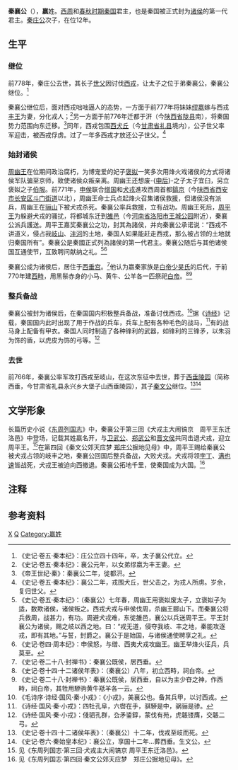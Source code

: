 {{Infobox 先秦人物
|名称=秦襄公
|图像=
|图说=
|别称=
|姓=嬴
|氏=
|名=開
|字=
|别名=
|别字=
|谥号=襄公
|时代=西周→春秋
|国家=秦国
|身份=秦国君主
|出生日期=前833年
|逝世日期=前766年
|在位年代=前778年—前766年
|父=秦庄公
|母=
|正妻=
|妾=
|夫=
|子女=秦文公
|太子=秦文公
|都城=西犬丘→汧
|居所=西垂宫
|墓葬=西垂陵园
}}

'''秦襄公'''（{{bd|約前833年||前766年||Qin}}），'''嬴'''姓。[[西周|西周]]和[[春秋时期|春秋时期]][[秦国|秦国]]君主，也是秦国被正式封为[[诸侯|诸侯]]的第一代君主。[[秦庄公|秦庄公]]次子，在位12年。

== 生平 ==
=== 继位 ===
前778年，秦庄公去世，其长子[[世父|世父]]因讨伐[[西戎|西戎]]，让太子之位于弟秦襄公，秦襄公继位。<ref>《史记·卷五·秦本纪》：庄公立四十四年，卒，太子襄公代立。</ref>

秦襄公继位后，面对西戎咄咄逼人的态势，一方面于前777年将妹妹[[缪嬴|缪嬴]]嫁与西戎[[丰王|丰王]]为妻，分化戎人；<ref>《史记·卷五·秦本纪》：襄公元年，以女弟缪嬴为丰王妻。</ref>另一方面于前776年迁都于汧（今[[陕西省|陕西省]][[陇县|陇县]]南），将秦国势力范围向东迁移。<ref>《帝王世纪·秦》：秦襄公二年，徙都汧。</ref>同年，西戎包围[[西犬丘|西犬丘]]（今[[甘肃省|甘肃省]][[礼县|礼县]]境内），公子世父率军迎击，被西戎俘虏。过了一年多西戎才放还公子世父。<ref>《史记·卷五·秦本纪》：襄公二年，戎围犬丘，世父击之，为戎人所虏。岁余，复归世父。</ref>

=== 始封诸侯 ===
[[周幽王|周幽王]]在位期间政治腐朽，为博宠爱的妃子[[褒姒|褒姒]]一笑多次用烽火戏诸侯的方式将诸侯军队骗至京师，致使诸侯众叛亲离。周幽王还想废-{[[申后|申后]]}-之子太子宜臼，另立褒姒之子[[伯服|伯服]]。前771年，[[申侯_(周幽王时期)|申侯]]联合[[缯国|缯国]]和[[犬戎|犬戎]]進攻西周首都[[鎬京|鎬京]]（今[[陕西省|陕西省]][[西安市|西安市]][[长安区_(西安市)|长安区]][[斗门街道|斗门街道]]以北），周幽王命士兵点起烽火召集诸侯救援，但诸侯没有派兵，周幽王在[[骊山|骊山]]下被犬戎杀死。秦襄公率兵救援，立有战功。周幽王死后，[[周平王|周平王]]为躲避犬戎的骚扰，将都城东迁到[[雒邑|雒邑]]（今[[河南省|河南省]][[洛阳市|洛阳市]][[王城公园|王城公园]]附近），秦襄公派兵護送。周平王嘉奖秦襄公之功，封其為諸侯，并向秦襄公承诺说：“西戎不讲道义，侵占我[[岐山|岐山]]、[[沣河_(渭河)|沣河]]的土地，秦国人如果能赶走西戎，那么被占领的土地就归秦国所有”。秦襄公是秦國正式列為諸侯的第一代君主。秦襄公随后与其他诸侯国互通使节，互致聘问献纳之礼。<ref>《史记·卷五·秦本纪》：（秦襄公）七年春，周幽王用褒姒废太子，立褒姒子为适，数欺诸侯，诸侯叛之。西戎犬戎与申侯伐周，杀幽王郦山下。而秦襄公将兵救周，战甚力，有功。周避犬戎难，东徙雒邑，襄公以兵送周平王。平王封襄公为诸侯，赐之岐以西之地。曰：“戎无道，侵夺我岐、丰之地，秦能攻逐戎，即有其地。”与誓，封爵之。襄公于是始国，与诸侯通使聘享之礼。</ref><ref>《史记·卷四·周本纪》：申侯怒，与缯、西夷犬戎攻幽王。幽王举烽火征兵，兵莫至。</ref>

秦襄公成为诸侯后，居住于[[西垂宫|西垂宫]]。<ref>《史记·卷二十八·封禅书》：秦襄公既侯，居西垂。</ref>他认为嬴秦家族是[[白帝|白帝]][[少昊|少昊氏]]的后代，于前770年建[[西畤|西畤]]，用黑鬃赤身的小马、黄牛、公羊各一匹祭祀[[白帝|白帝]]。<ref>《史记·卷十四·十二诸侯年表》：（秦襄公）八年，初立西畤，祠白帝。</ref><ref>《史记·卷二十八·封禅书》：秦襄公既侯，居西垂，自以为主少昚之神，作西畤，祠白帝，其牲用駵驹黄牛羝羊各一云。</ref>

=== 整兵备战 ===
秦襄公被封为诸侯后，在秦国国内积极整兵备战，准备讨伐西戎。<ref>《毛诗序·诗经·国风·秦·小戎》：《小戎》，美襄公也。备其兵甲，以讨西戎。</ref>据《[[诗经|诗经]]》记载，秦国国内此时出现了用于作战的兵车，兵车上配有各种毛色的战马，<ref>《诗经·国风·秦·小戎》：四牡孔阜，六辔在手，骐駵是中，䯄骊是骖。</ref>有的战马身上配备有甲衣。秦国人同时制造了各种锋利的武器，如锋利的三锋矛，以朱羽为饰的盾，以虎皮为饰的弓等。<ref>《诗经·国风·秦·小戎》：俴驷孔群，厹矛鋈錞，蒙伐有苑，虎韔镂膺，交韔二弓。</ref>

=== 去世 ===
前766年，秦襄公率军攻打西戎至岐山，在这次东征中去世，葬于[[西垂陵园|西垂陵园]]（简称西垂，今甘肃省礼县永兴乡大堡子山西垂陵园{{NoteTag|西垂陵园发现两座大墓，经考证为秦国国君墓。但关于两座大墓的主人是谁，有秦庄公、襄公、文公、静公和宪公或者其夫人多种观点。<ref>{{Cite book|author=祝中熹|title=《大堡子山秦公陵园述略》|location=兰州市西北师范大学|publisher=《丝绸之路》2013年第八期|date=2013年|pages=|ISBN=|accessdate=|url=|language=|quote=}}</ref><ref>{{Cite book|author=田亚岐|coauthors=张文江|title=《礼县大堡子山秦陵墓主考辨》|location=西安市西安文理学院|publisher=《唐都学刊》2007年第三期|date=2007年|pages=|ISBN=|accessdate=|url=|language=|quote=}}</ref>}}），其子[[秦文公|秦文公]]继位。<ref>《史记·卷十四·十二诸侯年表》：（秦襄公）十二年，伐戎至岐而死。</ref><ref>《史记·卷六·秦始皇本纪》：襄公立，享国十二年…葬西垂。生文公。</ref>

== 文学形象 ==
长篇历史小说《[[东周列国志|东周列国志]]》中，秦襄公于第三回《犬戎主大闹镐京　周平王东迁洛邑》中登场，记载其姓嬴名开，与[[卫武公|卫武公]]、[[郑武公|郑武公]]和[[晋文侯|晋文侯]]共同击退犬戎，迎立周平王。<ref>见《东周列国志·第三回·犬戎主大闹镐京 周平王东迁洛邑》。</ref>在第四回《秦文公郊天应梦 [[郑庄公|郑庄公]]掘地见母》中，周平王赐给秦襄公被犬戎占领的岐丰之地，秦襄公回国后整兵备战，大败犬戎。犬戎将领[[孛丁|孛丁]]、[[满也速|满也速]]皆战死，犬戎王被迫向西撤退。秦襄公拓地千里，使秦国成为大国。<ref>见《东周列国志·第四回·秦文公郊天应梦　郑庄公掘地见母》。</ref>

== 注释 ==
{{Reflist|group="註"|1}}

== 参考资料 ==
{{reflist|2}}

{{中国皇帝|父[[秦莊公|秦莊公]]|子[[秦文公|秦文公]]|[[秦國君主|秦國君主]]|前778年—前766年}}
{{秦国君主}}

[[Category:秦國君主|X]]
[[Category:西周人|Q]]
[[Category:嬴姓|Category:嬴姓]]